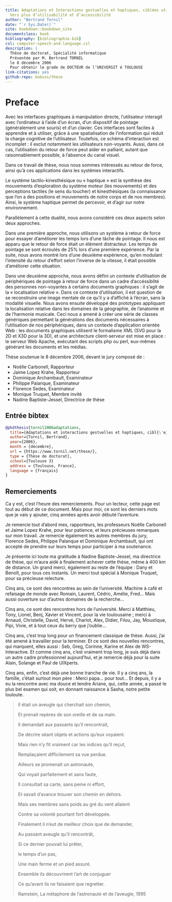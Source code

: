 ```yaml
---
title: Adaptations et Interactions gestuelles et haptiques, ciblées utilisateurs.
  Vers plus d’utilisabilité et d’accessibilité
author: "Bertrand Tornil"
date: "`r Sys.Date()`"
site: bookdown::bookdown_site
documentclass: book
bibliography: [bibliographie.bib]
csl: computer-speech-and-language.csl
description: |
  Thêse de doctorat, Spécialité informatique
  Présentée par M. Bertrand TORNIL
  le 8 décembre 2006
  Pour obtenir le grade de DOCTEUR de l’UNIVERSIT é TOULOUSE
link-citations: yes
github-repo: bobuss/these
---
```



# Preface {-}

Avec les interfaces graphiques à manipulation directe,
 l'utilisateur interagit avec l'ordinateur à l'aide d'un écran, d'un
 dispositif de pointage (généralement une souris) et d'un clavier. Ces
 interfaces sont faciles à apprendre et à utiliser, grâce à une spatialisation
 de l'information qui réduit la charge cognitive de l'utilisateur. Toutefois,
 ce schéma d'interaction est incomplet : il exclut notamment les utilisateurs
 non-voyants. Aussi, dans ce cas, l'utilisation du retour de force peut aider
 en palliant, autant que raisonnablement possible, à l'absence du canal
 visuel.


Dans ce travail de thèse, nous nous sommes intéressés au retour de force,
 ainsi qu'à ces applications dans les systèmes interactifs.


Le système tactilo-kinesthésique ou « haptique » est la synthèse des
 mouvements d'exploration du système moteur (les mouvements) et des
 perceptions tactiles (le sens du toucher) et kinesthésiques (la connaissance
 que l'on a des positions et mouvements de notre corps et de nos membres).
 Ainsi, le système haptique permet de percevoir, et d'agir sur notre
 environnement.


Parallèlement à cette dualité, nous avons considéré ces deux aspects selon
 deux approches.


Dans une première approche, nous utilisons un système à retour de force
 pour essayer d'améliorer les temps lors d'une tâche de pointage. Il nous est
 apparu que le retour de force était un élément distracteur. Les temps de
 pointage se sont écroulés de 25% lors d'une première expérience. Par la
 suite, nous avons montré lors d'une deuxième expérience, qu'en modulant
 l'intensité du retour d'effort selon l'inverse de la vitesse, il était
 possible d'améliorer cette situation.


Dans une deuxième approche, nous avons défini un contexte d'utilisation de
 périphériques de pointage à retour de force dans un cadre d'accéssiblité des
 personnes non-voyantes à certains documents graphiques : il s'agit de la
 « localisation relative ». Dans ce contexte d'utilisation, il est question de
 se reconstruire une image mentale de ce qu'il y a d'affiché à l'écran, sans
 la modalité visuelle. Nous avons ensuite développé des prototypes appliquant
 la localisation relative dans les domaines de la géographie, de l'anatomie et
 de l'harmonie musicale. Ceci nous a amené à créer une série de classes
 génériques permettant la générations des documents nécessaires à
 l'utilisation de nos périphériques, dans un contexte d'application orientée
 Web : les documents graphiques utilisent le formalisme XML (SVG pour la 2D et
 X3D pour la 3D), et une architecture client-serveur est mise en place : le
 serveur Web Apache, exécutant des scripts php ou perl, eux-mêmes générant les
 documents et les médias.


Thèse soutenue le 8 décembre 2006, devant le jury composé de :


- Noëlle Carbonell, Rapporteur
- Jaime Lopez Krahe, Rapporteur
- Dominique Archambault, Examinateur
- Philippe Palanque, Examinateur
- Florence Sedes, Examinateur
- Monique Truquet, Membre invité
- Nadine Baptiste-Jessel, Directrice de thèse


## Entrée bibtex {-}


```bibtex
@phdthesis{tornil2006adaptations,
  title={Adaptations et interactions gestuelles et haptiques, cibl{\'e}es utilisateurs: vers plus d'utilisabilit{\'e} et d'accessibilit{\'e}},
  author={Tornil, Bertrand},
  year={2006},
  month = {décembre},
  url = {https://www.tornil.net/these/},
  type = {Thèse de doctorat},
  school={Toulouse 3}
  address = {Toulouse, France},
  language = {français}
}
```


## Remerciements {-}


Ca y est, c’est l’heure des remerciements. Pour un lecteur, cette page est
 tout au début de ce document. Mais pour moi, ce sont les derniers mots que je
 vais y ajouter, cinq années après avoir débuté l’aventure.


Je remercie tout d’abord mes, rapporteurs, les professeurs Noëlle Carbonell
 et Jaime Lopez Krahe, pour leur patience, et leurs précieuses remarques sur
 mon travail. Je remercie également les autres membres du jury, Florence
 Sedes, Philippe Palanque et Dominique Archambault, qui ont accepté de prendre
 sur leurs temps pour participer à ma soutenance.


Je présente ici toute ma gratitude à Nadine Baptiste-Jessel, ma directrice
 de thèse, qui m’aura aidé à finalement achever cette thèse, même à 400 km de
 distance. Un grand merci, également au reste de l’équipe : Dany et Benoît,
 pour tous ces instants. Un merci tout spécial à Monique Truquet, pour sa
 précieuse relecture.


Cinq ans, ce sont des rencontres au sein de l’université. Machine à café
 et refaisage de monde avec Romain, Laurent, Cédric, Amélie, Fred... Mais
 aussi ouverture sur d’autres domaines de la recherche...


Cinq ans, ce sont des rencontres hors de l’université. Merci à Matthieu,
 Tony, Lionel, Benj, Xavier et Vincent, pour la vie toulousaine ; merci à
 Arnaud, Christelle, David, Hervé, Charlot, Alex, Didier, Filou, Jay,
 Moustique, Pipi, Vivie, et à tout ceux du berry que j’oublie...


Cinq ans, c’est trop long pour un financement classique de thèse. Aussi,
 j’ai été amené à travailler pour la terminer. Et ce sont des nouvelles
 rencontres, qui marquent, elles aussi : Seb, Greg, Corinne, Karine et Alex de
 WS-Interactive. Et comme cinq ans, c’est vraiment trop long, je suis déjà
 dans un autre cadre professionnel aujourd’hui, et je remercie déjà pour la
 suite Alain, Solange et Paul de UIXperts.


Cinq ans, enfin, c’est déjà une bonne tranche de vie. Il y a cinq ans, la
 famille, c’était surtout mon père : Merci papa... pour tout... Et depuis, il
 y a eu la rencontre avec ma douce et tendre Ariane, qui, cette année, a passé
 le plus bel examen qui soit, en donnant naissance à Sasha, notre petite
 louloute.



>
>  Il était un aveugle qui cherchait son chemin,
>
>  Et prenait repères de son oreille et de sa main.
>
>  Il demandait aux passants qu’il rencontrait,
>
>  De décrire séant objets et actions qu’eux voyaient.
>
>  Mais rien n’y fit vraiment car les indices qu’il reçut,
>
>  Remplaçaient difficilement sa vue perdue.
>
>
>
>  Ailleurs se promenait un astronaute,
>
>  Qui voyait parfaitement et sans faute,
>
>  Il consultait sa carte, sans peine ni effort,
>
>  Et savait d’avance trouver son chemin en dehors.
>
>  Mais ses membres sans poids au gré du vent allaient
>
>  Contre sa volonté pourtant fort développée.
>
>
>
>  Finalement il n’eut de meilleur choix que de demander,
>
>  Au passant aveugle qu’il rencontrât,
>
>  Si ce dernier pouvait lui prêter,
>
>  le temps d’un pas,
>
>  Une main ferme et un pied assuré.
>
>  Ensemble ils découvrirent l’art de conjuguer
>
>  Ce qu’avant ils ne faisaient que regretter.
>
>
>
> Ramstein, La métaphore de l’astronaute et de l’aveugle, 1995
>

